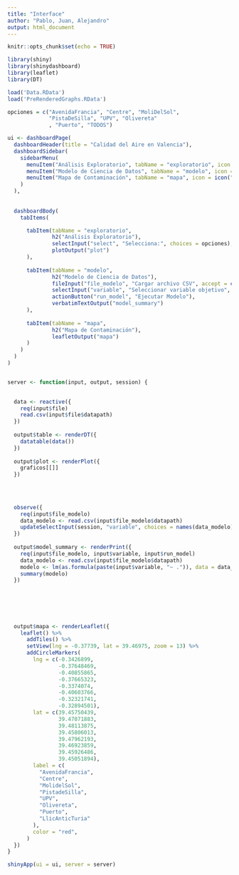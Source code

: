 ---
title: "Interface"
author: "Pablo, Juan, Alejandro"
output: html_document
---

```{r setup, include=FALSE}
knitr::opts_chunk$set(echo = TRUE)

library(shiny)
library(shinydashboard)
library(leaflet)
library(DT)
```



```{r}
load('Data.RData')
load('PreRenderedGraphs.RData')
```


```{r}
opciones = c("AvenidaFrancia", "Centre", "MoliDelSol",
             "PistaDeSilla", "UPV", "Olivereta"
             , "Puerto", "TODOS")

```



```{r}
ui <- dashboardPage(
  dashboardHeader(title = "Calidad del Aire en Valencia"),
  dashboardSidebar(
    sidebarMenu(
      menuItem("Análisis Exploratorio", tabName = "exploratorio", icon = icon("chart-bar")),
      menuItem("Modelo de Ciencia de Datos", tabName = "modelo", icon = icon("robot")),
      menuItem("Mapa de Contaminación", tabName = "mapa", icon = icon("map"))
    )
  ),
  
  
  dashboardBody(
    tabItems(

      tabItem(tabName = "exploratorio",
              h2("Análisis Exploratorio"),
              selectInput("select", "Selecciona:", choices = opciones),
              plotOutput("plot")
      ),
      
      tabItem(tabName = "modelo",
              h2("Modelo de Ciencia de Datos"),
              fileInput("file_modelo", "Cargar archivo CSV", accept = c(".csv")),
              selectInput("variable", "Seleccionar variable objetivo", choices = NULL),
              actionButton("run_model", "Ejecutar Modelo"),
              verbatimTextOutput("model_summary")
      ),
      
      tabItem(tabName = "mapa",
              h2("Mapa de Contaminación"),
              leafletOutput("mapa")
      )
    )
  )
)

```


```{r}

```





```{r}
server <- function(input, output, session) {

  
  data <- reactive({
    req(input$file)
    read.csv(input$file$datapath)
  })
  
  output$table <- renderDT({
    datatable(data())
  })
  
  output$plot <- renderPlot({
    graficos[[]]
  })
  

  
  
  observe({
    req(input$file_modelo)
    data_modelo <- read.csv(input$file_modelo$datapath)
    updateSelectInput(session, "variable", choices = names(data_modelo))
  })
  
  output$model_summary <- renderPrint({
    req(input$file_modelo, input$variable, input$run_model)
    data_modelo <- read.csv(input$file_modelo$datapath)
    modelo <- lm(as.formula(paste(input$variable, "~ .")), data = data_modelo)
    summary(modelo)
  })

  
  
  
  
  
  output$mapa <- renderLeaflet({
    leaflet() %>%
      addTiles() %>%
      setView(lng = -0.37739, lat = 39.46975, zoom = 13) %>%
      addCircleMarkers(
        lng = c(-0.3426899,
                -0.37648469,
                -0.40855865,
                -0.37665323,
                -0.3374074,
                -0.40603766,
                -0.32321741,
                -0.32894501),
        lat = c(39.45750439,
                39.47071883,
                39.48113875,
                39.45806013,
                39.47962193,
                39.46923859,
                39.45926486,
                39.45051894),
        label = c(
          "AvenidaFrancia",
          "Centre",
          "MolidelSol",
          "PistadeSilla",
          "UPV",
          "Olivereta",
          "Puerto",
          "LlicAnticTuria"
        ),
        color = "red",
      )
  })
}


```



```{r}
shinyApp(ui = ui, server = server)
```











